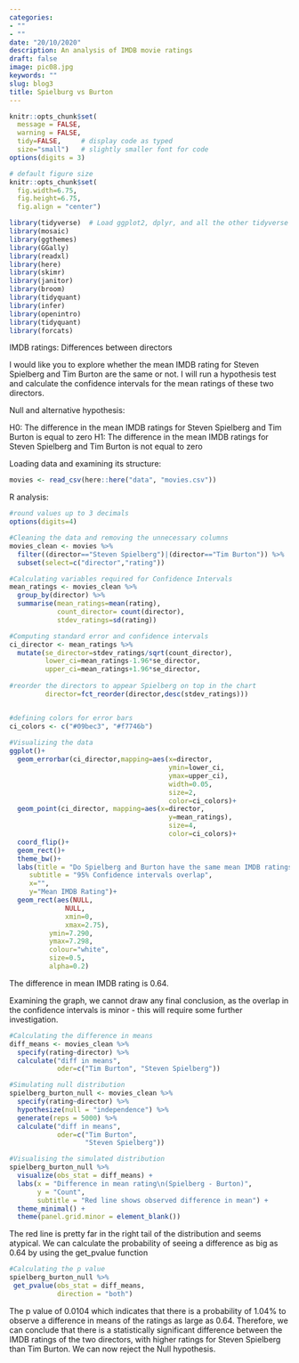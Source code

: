 ```yaml
---
categories:
- ""
- ""
date: "20/10/2020"
description: An analysis of IMDB movie ratings
draft: false
image: pic08.jpg
keywords: ""
slug: blog3
title: Spielburg vs Burton
---
```


```r
knitr::opts_chunk$set(
  message = FALSE, 
  warning = FALSE, 
  tidy=FALSE,     # display code as typed
  size="small")   # slightly smaller font for code
options(digits = 3)

# default figure size
knitr::opts_chunk$set(
  fig.width=6.75, 
  fig.height=6.75,
  fig.align = "center")
```


```r
library(tidyverse)  # Load ggplot2, dplyr, and all the other tidyverse packages
library(mosaic)
library(ggthemes)
library(GGally)
library(readxl)
library(here)
library(skimr)
library(janitor)
library(broom)
library(tidyquant)
library(infer)
library(openintro)
library(tidyquant)
library(forcats)
```


IMDB ratings: Differences between directors

I would like you to explore whether the mean IMDB rating for Steven Spielberg and Tim Burton are the same or not. I will run a hypothesis test and calculate the confidence intervals for the mean ratings of these two directors. 


Null and alternative hypothesis:

H0: The difference in the mean IMDB ratings for Steven Spielberg and Tim Burton is equal to zero
H1: The difference in the mean IMDB ratings for Steven Spielberg and Tim Burton is not equal to zero

Loading data and examining its structure:

```r
movies <- read_csv(here::here("data", "movies.csv"))
```

R analysis:

```r
#round values up to 3 decimals
options(digits=4)

#Cleaning the data and removing the unnecessary columns 
movies_clean <- movies %>% 
  filter((director=="Steven Spielberg")|(director=="Tim Burton")) %>% 
  subset(select=c("director","rating"))

#Calculating variables required for Confidence Intervals
mean_ratings <- movies_clean %>% 
  group_by(director) %>% 
  summarise(mean_ratings=mean(rating),
            count_director= count(director),
            stdev_ratings=sd(rating)) 

#Computing standard error and confidence intervals
ci_director <- mean_ratings %>% 
  mutate(se_director=stdev_ratings/sqrt(count_director),
         lower_ci=mean_ratings-1.96*se_director,
         upper_ci=mean_ratings+1.96*se_director,
         
#reorder the directors to appear Spielberg on top in the chart
         director=fct_reorder(director,desc(stdev_ratings)))


#defining colors for error bars
ci_colors <- c("#09bec3", "#f7746b")
  
#Visualizing the data
ggplot()+
  geom_errorbar(ci_director,mapping=aes(x=director, 
                                        ymin=lower_ci, 
                                        ymax=upper_ci),
                                        width=0.05,
                                        size=2,
                                        color=ci_colors)+
  geom_point(ci_director, mapping=aes(x=director,
                                        y=mean_ratings),
                                        size=4,
                                        color=ci_colors)+
  coord_flip()+
  geom_rect()+
  theme_bw()+
  labs(title = "Do Spielberg and Burton have the same mean IMDB ratings?",
     subtitle = "95% Confidence intervals overlap",
     x="",
     y="Mean IMDB Rating")+
  geom_rect(aes(NULL,
              NULL,
              xmin=0,
              xmax=2.75),
          ymin=7.290,
          ymax=7.298,
          colour="white",
          size=0.5,
          alpha=0.2)
```
The difference in mean IMDB rating is 0.64.

Examining the graph, we cannot draw any final conclusion, as the overlap in the confidence intervals is minor - this will require some further investigation.

```r
#Calculating the difference in means
diff_means <- movies_clean %>% 
  specify(rating~director) %>% 
  calculate("diff in means",
            oder=c("Tim Burton", "Steven Spielberg"))

#Simulating null distribution
spielberg_burton_null <- movies_clean %>% 
  specify(rating~director) %>% 
  hypothesize(null = "independence") %>% 
  generate(reps = 5000) %>% 
  calculate("diff in means",
            oder=c("Tim Burton",
                   "Steven Spielberg"))

#Visualising the simulated distribution 
spielberg_burton_null %>% 
  visualize(obs_stat = diff_means) + 
  labs(x = "Difference in mean rating\n(Spielberg - Burton)",
       y = "Count",
       subtitle = "Red line shows observed difference in mean") +
  theme_minimal() +
  theme(panel.grid.minor = element_blank())
```

The red line is pretty far in the right tail of the distribution and seems atypical. We can calculate the probability of seeing a difference as big as 0.64 by using the get_pvalue function

```r

#Calculating the p value
spielberg_burton_null %>% 
 get_pvalue(obs_stat = diff_means,
            direction = "both")

```

The p value of 0.0104 which indicates that there is a probability of 1.04% to observe a difference in means of the ratings as large as 0.64. 
Therefore, we can conclude that there is a statistically significant difference between the IMDB ratings of the two directors, with higher ratings for Steven Spielberg than Tim Burton. We can now reject the Null hypothesis.
